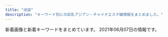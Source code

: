 ```yaml
---
title: "池袋"
description: "キーワード別にの巨乳アジアン・チャイナエステ嬢情報をまとめました。"
---
```


新着画像と新着キーワードをまとめています。
2021年06月07日の情報です。

<DmmAffiliateIns />
<KeywordTable
  shops={
    [
    {
        "name": "\u604b",
        "keywords": {
            "D": 18,
            "83": 18,
            "85": 6,
            "86": 6,
            "C": 12
        },
        "url": "http://koi.este.work/",
        "img_links": [
            "http://koi.este.work/tennai3.jpg",
            "http://koi.este.work/top.jpg",
            "http://koi.este.work/b_news.png",
            "http://koi.este.work/b_girl.png",
            "http://koi.este.work/tennai4.jpg",
            "http://koi.este.work/t1.jpg",
            "http://momipara.jp/img/link/momi88.jpg",
            "http://koi.este.work/tennai2.jpg",
            "http://koi.este.work/mens-esthe.png",
            "http://koi.este.work/up_5_3_0.jpg",
            "http://koi.este.work/2/uploadimg/1577672563.jpg",
            "http://koi.este.work/t3.jpg",
            "http://koi.este.work/2/uploadimg/1579481243.jpg",
            "http://koi.este.work/2/uploadimg/1565558725.jpg",
            "http://koi.este.work/2/uploadimg/1601879728.jpg",
            "http://koi.este.work/tennai.png"
        ],
        "station": "JR\u6c60\u888b\u99c5\u897f\u53e3"
    },
    {
        "name": "AromaAngels\uff5e\u6c60\u888b\u30a2\u30ed\u30de\u30a8\u30f3\u30b8\u30a7\u30eb\u30ba\uff5e",
        "keywords": {
            "E": 2,
            "88": 6,
            "85": 16,
            "89": 1,
            "86": 5,
            "D": 20,
            "C": 48,
            "83": 1,
            "87": 8
        },
        "img_links": [
            "http://www.aroma-angels.net/images/up_5_9_0.jpg",
            "https://www.aroma-angels.net/images/mt_10_1_105.jpg",
            "http://www.aroma-angels.net/images/up_5_26_0.jpg",
            "https://www.aroma-angels.net/images/mc_1_2_314.jpg",
            "http://www.aroma-angels.net/images/up_5_10_0.jpg",
            "https://www.aroma-angels.net/images/ml_11_1_144.jpg",
            "http://www.aroma-angels.net/images/link/link_31.jpg",
            "https://www.aroma-angels.net/images/up_5_27_0.jpg",
            "https://www.aroma-angels.net/asset/img/top2.jpg",
            "http://www.aroma-angels.net/asset/img/spacer300x450.png",
            "https://www.aroma-angels.net/images/link/link_27.jpg",
            "https://www.aroma-angels.net/images/mc_1_1_446.jpg",
            "https://www.aroma-angels.net/images/ml_11_1_960.jpg",
            "https://www.aroma-angels.net/images/up_5_25_0.jpg",
            "https://www.aroma-angels.net/asset/img/spacer_gallery.png",
            "https://www.aroma-angels.net/images/ml_11_1_505.jpg",
            "https://www.aroma-angels.net/images/ml_11_1_506.jpg",
            "https://www.aroma-angels.net/images/ml_11_1_1272.jpg",
            "https://www.aroma-angels.net/images/ml_11_1_268.jpg",
            "http://www.aroma-angels.net/images/mt_10_1_144.jpg",
            "http://www.aroma-angels.net/images/mt_10_1_105.jpg",
            "http://www.aroma-angels.net/images/mt_10_1_505.jpg",
            "https://www.aroma-angels.net/images/ml_11_1_1064.jpg",
            "https://www.aroma-angels.net/images/ml_11_1_1698.jpeg",
            "https://www.aroma-angels.net/asset/img/spacer300x450.png",
            "https://www.aroma-angels.net/images/mc_1_1_2202.jpg",
            "http://www.aroma-angels.net/images/up_5_25_0.jpg",
            "http://www.aroma-angels.net/asset/img/top2.jpg",
            "https://www.aroma-angels.net/images/ml_11_1_1092.jpg",
            "https://www.aroma-angels.net/images/mt_10_1_446.jpg",
            "https://www.aroma-angels.net/asset/img/top.jpg",
            "https://www.aroma-angels.net/images/mc_1_1_208.jpg",
            "https://www.aroma-angels.net/images/up_5_9_0.jpg",
            "https://www.aroma-angels.net/images/ml_11_1_239.jpg",
            "https://www.aroma-angels.net/images/link/link_15.jpg",
            "http://www.aroma-angels.net/images/up_5_17_0.jpg",
            "https://www.aroma-angels.net/images/mc_1_1_1064.jpg",
            "https://www.aroma-angels.net/images/ml_11_1_208.jpg",
            "https://www.aroma-angels.net/images/mc_1_1_240.jpg",
            "https://www.aroma-angels.net/images/ml_11_1_446.jpg",
            "https://www.aroma-angels.net/images/up_5_22_0.jpg",
            "https://www.aroma-angels.net/images/mc_1_2_1092.jpg",
            "https://www.aroma-angels.net/images/ml_11_1_1411.jpg",
            "https://www.aroma-angels.net/images/up_5_14_0.jpg",
            "https://www.aroma-angels.net/images/ml_11_1_882.jpg",
            "https://www.aroma-angels.net/images/up_5_23_0.jpg",
            "https://www.aroma-angels.net/images/up_5_10_0.jpg",
            "https://www.aroma-angels.net/images/ml_11_1_445.jpg",
            "https://www.aroma-angels.net/images/mc_1_2_144.jpg",
            "https://www.aroma-angels.net/images/mc_1_1_505.jpg",
            "https://www.aroma-angels.net/images/ml_11_1_105.jpg",
            "https://www.aroma-angels.net/images/up_5_15_0.jpg",
            "http://www.aroma-angels.net/asset/img/top.jpg",
            "https://www.aroma-angels.net/images/ml_11_1_1285.jpg",
            "http://www.aroma-angels.net/images/up_5_8_0.jpg",
            "https://www.aroma-angels.net/images/mc_1_2_105.jpg",
            "https://www.aroma-angels.net/images/mc_1_1_314.jpg",
            "https://www.aroma-angels.net/images/mc_1_1_882.jpg",
            "https://www.aroma-angels.net/images/ml_11_1_508.jpg",
            "https://www.aroma-angels.net/images/link/link_37.png",
            "https://www.aroma-angels.net/images/mc_1_1_508.jpg",
            "https://www.aroma-angels.net/images/ml_11_1_240.jpg",
            "http://www.aroma-angels.net/images/link/link_27.jpg",
            "https://www.aroma-angels.net/images/ml_11_1_241.jpg",
            "https://www.aroma-angels.net/images/mt_10_1_506.jpg",
            "https://www.aroma-angels.net/images/mc_1_1_144.jpg",
            "https://www.aroma-angels.net/images/up_5_18_0.jpg",
            "https://www.aroma-angels.net/images/mc_1_1_105.jpg",
            "https://www.aroma-angels.net/images/up_5_12_0.jpg",
            "http://www.aroma-angels.net/asset/img/spacer900x360.png",
            "https://www.aroma-angels.net/images/ml_11_1_314.jpg",
            "http://www.aroma-angels.net/images/link/link_15.jpg",
            "https://www.aroma-angels.net/images/mt_10_1_1092.jpg",
            "http://www.aroma-angels.net/images/up_5_22_0.jpg",
            "https://www.aroma-angels.net/images/up_5_8_0.jpg",
            "http://www.aroma-angels.net/images/link/link_34.jpg",
            "https://www.aroma-angels.net/images/ml_11_1_1338.jpg",
            "https://www.aroma-angels.net/images/mc_1_1_445.jpg",
            "http://www.aroma-angels.net/images/link/link_37.png",
            "http://www.aroma-angels.net/images/mt_10_1_508.jpg",
            "https://www.aroma-angels.net/images/mc_1_1_506.jpg",
            "https://www.aroma-angels.net/images/up_5_13_0.jpg",
            "https://www.aroma-angels.net/images/mc_1_1_960.jpg",
            "https://www.aroma-angels.net/images/link/link_19.jpg",
            "https://www.aroma-angels.net/images/mt_10_1_508.jpg",
            "https://www.aroma-angels.net/images/mt_10_1_505.jpg",
            "https://www.aroma-angels.net/images/up_5_17_0.jpg",
            "https://www.aroma-angels.net/images/up_5_7_0.jpg",
            "https://www.aroma-angels.net/images/up_5_6_0.jpg",
            "https://www.aroma-angels.net/images/up_5_5_0.jpg",
            "https://menlog.net/link/menlog20040.jpg",
            "https://estama.jp/assets_new/default/pc/img/page/link/estama_200_40.png",
            "https://www.aroma-angels.net/images/mc_1_2_960.jpg",
            "http://www.aroma-angels.net/images/up_5_5_0.jpg",
            "http://www.aroma-angels.net/images/up_5_7_0.jpg",
            "https://www.aroma-angels.net/images/up_5_19_0.jpg",
            "http://www.aroma-angels.net/images/mt_10_1_506.jpg",
            "https://www.aroma-angels.net/asset/img/spacer900x360.png",
            "https://www.aroma-angels.net/images/mt_10_1_144.jpg",
            "http://www.aroma-angels.net/images/up_5_23_0.jpg",
            "https://www.aroma-angels.net/images/ml_11_1_507.jpg",
            "https://www.aroma-angels.net/images/mc_1_2_445.jpg",
            "http://www.aroma-angels.net/images/up_5_27_0.jpg",
            "https://www.aroma-angels.net/images/link/link_34.jpg",
            "https://www.aroma-angels.net/images/mc_1_1_1092.jpg",
            "https://www.aroma-angels.net/images/ml_11_1_425.jpg",
            "https://www.aroma-angels.net/images/mc_1_1_507.jpg",
            "https://www.aroma-angels.net/images/mc_1_3_314.jpg",
            "https://www.aroma-angels.net/images/ml_11_1_2202.jpg",
            "http://www.aroma-angels.net/images/mt_10_1_446.jpg",
            "http://www.aroma-angels.net/images/mt_10_1_1092.jpg",
            "http://www.aroma-angels.net/images/up_5_6_0.jpg",
            "https://www.aroma-angels.net/images/link/link_31.jpg",
            "https://www.aroma-angels.net/images/up_5_11_0.jpeg",
            "https://www.aroma-angels.net/images/up_5_26_0.jpg"
        ],
        "station": "JR\u6c60\u888b\u99c5\u897f\u53e3",
        "url": "https://www.aroma-angels.net/"
    },
    {
        "img_links": [
            "http://foryou-est.tokyo/images/sp01.jpg",
            "http://foryou-est.tokyo/images/sp02.jpg",
            "http://foryou-est.tokyo/images/xin.jpg",
            "http://foryou-est.tokyo/images/sp03.jpg",
            "http://foryou-est.tokyo/images/down.png",
            "http://foryou-est.tokyo/images/emi.jpg",
            "http://foryou-est.tokyo/images/riri.jpg",
            "http://foryou-est.tokyo/images/up.png",
            "http://foryou-est.tokyo/images/kina.jpg",
            "http://foryou-est.tokyo/images/mobile.png",
            "http://foryou-est.tokyo/images/ai.jpg",
            "http://foryou-est.tokyo/images/flash1.jpg",
            "http://foryou-est.tokyo/images/yuri.jpg",
            "http://foryou-est.tokyo/images/zi_staff.png",
            "http://foryou-est.tokyo/images/yuki.jpg"
        ],
        "keywords": {},
        "name": "For You",
        "url": "http://foryou-est.tokyo/",
        "station": "JR\u6c60\u888b\u99c5\u897f\u53e3"
    },
    {
        "name": "\u82b1\u6c34\u6728",
        "keywords": {},
        "img_links": [
            "http://es-hana.work/img/miki1.jpg",
            "http://es-hana.work/images/8.jpg",
            "http://es-hana.work/img/haruka1.jpg",
            "http://es-hana.work/images/9.jpg",
            "http://es-hana.work/images/staff_t.jpg",
            "http://es-hana.work/images/line.jpg",
            "http://es-hana.work/images/sys2.jpg",
            "http://es-hana.work/images/5.jpg",
            "http://es-hana.work/images/tg.jpg",
            "http://es-hana.work/img/rina1.jpg",
            "http://es-hana.work/staff/aya.jpg",
            "http://es-hana.work/images/ac1.jpg",
            "http://es-hana.work/staff/miki.jpg",
            "http://es-hana.work/img/aya1.jpg",
            "http://es-hana.work/images/sys1.jpg",
            "http://es-hana.work/staff/ai.jpg",
            "http://es-hana.work/staff/nana.jpg",
            "http://es-hana.work/images/interior_t.jpg",
            "http://es-hana.work/images/news.jpg",
            "http://es-hana.work/img/nami1.jpg",
            "http://es-hana.work/images/head.jpg",
            "http://es-hana.work/images/6.jpg",
            "http://es-hana.work/images/ac2.jpg",
            "http://es-hana.work/images/2.jpg",
            "http://es-hana.work/images/int.jpg",
            "http://es-hana.work/img/ai1.jpg",
            "http://es-hana.work/images/7.jpg",
            "http://es-hana.work/staff/haruka.jpg",
            "http://es-hana.work/images/1.jpg",
            "http://es-hana.work/images/3.jpg",
            "http://es-hana.work/staff/rina.jpg",
            "http://es-hana.work/staff/nami.jpg",
            "http://es-hana.work/img/nana1.jpg",
            "http://es-hana.work/staff/yuna.jpg",
            "http://es-hana.work/staff/yui.jpg",
            "http://es-hana.work/img/yui1.jpg"
        ],
        "url": "http://es-hana.work/",
        "station": "JR\u6c60\u888b\u99c5\u897f\u53e3(\u5317)"
    },
    {
        "station": "JR\u6c60\u888b\u99c5\u897f\u53e3",
        "keywords": {
            "C": 23,
            "D": 1,
            "87": 3,
            "84": 3,
            "E": 2,
            "85": 2,
            "86": 1,
            "83": 4,
            "88": 2,
            "F": 1
        },
        "url": "http://awakoku.net/",
        "img_links": [
            "http://awakoku.net/girls/misaki1.jpg",
            "http://awakoku.net/girls/hana2.jpg",
            "http://awakoku.net/girls/nagisa1.jpg",
            "http://awakoku.net/girls/misaki2.jpg",
            "http://awakoku.net/girls/nagisa2.jpg",
            "http://awakoku.net/girls/nana11.jpg",
            "http://awakoku.net/girls/yuri2.jpg",
            "http://awakoku.net/girls/kana2.jpg",
            "http://awakoku.net/girls/ami1.jpg",
            "http://awakoku.net/topics/img/7-1.jpg",
            "http://awakoku.net/girls/aya1.jpg",
            "http://awakoku.net/girls/yuri1.jpg",
            "http://awakoku.net/girls/nana22.jpg",
            "http://awakoku.net/girls/miyuki1.jpg",
            "http://awakoku.net/girls/kana1.jpg",
            "http://awakoku.net/girls/mina2.jpg",
            "http://awakoku.net/girls/miyuki2.jpg",
            "http://manpuku-web2.sakura.ne.jp/awakoku/image/header.jpg",
            "http://awakoku.net/image/pickup.jpg",
            "http://awakoku.net/girls/saki1.jpg",
            "http://awakoku.net/girls/noimage.jpg",
            "http://awakoku.net/girls/hana1.jpg",
            "http://awakoku.net/girls/yumi.jpg",
            "http://awakoku.net/girls/sakura1.jpg",
            "http://awakoku.net/girls/mina1.jpg"
        ],
        "name": "\u30a2\u30ef\u56fd\u515a"
    },
    {
        "keywords": {
            "82": 2,
            "86": 3,
            "88": 1,
            "93": 2,
            "87": 1,
            "C": 21,
            "D": 4,
            "85": 10,
            "89": 3,
            "E": 2
        },
        "station": "JR\u6c60\u888b\u99c5\u897f\u53e3(\u5317)",
        "name": "\u30b7\u30e3\u30fc\u30ed\u30c3\u30c8\u59eb",
        "url": "http://www.i-rlx.info/",
        "img_links": [
            "http://www.i-rlx.info/images/index_33.jpg",
            "http://www.i-rlx.info/images/upload/22c78aefa047b678.jpg",
            "http://www.i-rlx.info/images/index_15.jpg",
            "http://www.i-rlx.info/images/index_35_01.jpg",
            "http://www.i-rlx.info/images/index_01.jpg",
            "http://www.i-rlx.info/images/index_31.jpg",
            "http://www.i-rlx.info/images/index_27.jpg",
            "http://www.i-rlx.info/i/girl/01.jpg",
            "http://www.i-rlx.info/images/index_34.jpg",
            "http://www.i-rlx.info/images/upload/c9993cc2167b7dc9.jpg",
            "http://www.i-rlx.info/images/index_28.jpg",
            "http://www.i-rlx.info/girl/04.jpg",
            "http://www.i-rlx.info/images/index_08.jpg",
            "http://www.i-rlx.info/images/upload/19b76df66faf0b12.jpg",
            "http://www.i-rlx.info/i/girl/02.jpg",
            "http://www.i-rlx.info/images/upload/549fe7e03db1e8fc.jpg",
            "http://www.i-rlx.info/images/upload/thumb/c3c01fea3cdcaa08.jpg",
            "http://www.i-rlx.info/images/index_10.jpg",
            "http://www.i-rlx.info/images/upload/thumb/bc0752fe4e53b8c6.jpg",
            "http://www.i-rlx.info/images/index_14.jpg",
            "http://www.i-rlx.info/images/upload/bb2bfea87a6127cc.jpg",
            "http://www.i-rlx.info/images/index_30.jpg",
            "http://www.i-rlx.info/images/index_12.jpg",
            "http://www.i-rlx.info/images/upload/ac8e7ec3ac179feb.jpg",
            "http://www.i-rlx.info/girl/06.jpg",
            "http://www.i-rlx.info/images/sub_21.jpg",
            "http://www.i-rlx.info/images/upload/dc8f1b616e622b2a.jpg",
            "http://www.i-rlx.info/images/upload/thumb/19b76df66faf0b12.jpg",
            "http://www.i-rlx.info/images/upload/4d0e657eefdddf42.jpg",
            "http://www.i-rlx.info/images/rec.jpg",
            "http://www.i-rlx.info/i/room/r01.jpg",
            "http://www.i-rlx.info/images/upload/thumb/f63122b7652c8d07.jpg",
            "http://www.i-rlx.info/images/upload/9e42414005a99f48.jpg",
            "http://www.i-rlx.info/images/upload/thumb/b0bbe23232bed8aa.jpg",
            "http://www.i-rlx.info/images/index_20.jpg",
            "http://www.i-rlx.info/images/upload/thumb/ac8e7ec3ac179feb.jpg",
            "http://www.i-rlx.info/images/index_23.jpg",
            "http://www.i-rlx.info/images/index_24.jpg",
            "http://www.i-rlx.info/girl/02.jpg",
            "http://www.i-rlx.info/images/index_36.jpg",
            "http://www.i-rlx.info/images/upload/thumb/d9467bde93e01a59.jpg",
            "http://www.i-rlx.info/images/index_29.jpg",
            "http://www.i-rlx.info/images/index_09.jpg",
            "http://www.i-rlx.info/images/upload/thumb/5f15caf7f272770f.jpg",
            "http://www.i-rlx.info/images/upload/thumb/7d800b2f3fde617b.jpg",
            "http://www.i-rlx.info/images/upload/thumb/95e8548329763630.jpg",
            "http://www.i-rlx.info/i/girl/03.jpg",
            "http://www.i-rlx.info/images/index_26.jpg",
            "http://www.i-rlx.info/i/room/r03.jpg",
            "http://www.i-rlx.info/images/upload/bb8a47bc98c64e87.jpg",
            "http://www.i-rlx.info/images/upload/thumb/bb2bfea87a6127cc.jpg",
            "http://www.i-rlx.info/images/upload/thumb/549fe7e03db1e8fc.jpg",
            "http://www.i-rlx.info/images/index_07.jpg",
            "http://www.i-rlx.info/images/upload/thumb/c9993cc2167b7dc9.jpg",
            "http://www.i-rlx.info/girl/018.jpg",
            "http://www.i-rlx.info/images/index_02.jpg",
            "http://www.i-rlx.info/images/03.jpg",
            "http://www.i-rlx.info/girl/017.jpg",
            "http://www.i-rlx.info/images/index_04.jpg",
            "http://www.i-rlx.info/images/upload/95e8548329763630.jpg",
            "http://www.i-rlx.info/images/index_13.jpg",
            "http://www.i-rlx.info/girl/05.jpg",
            "http://www.i-rlx.info/images/index_39.jpg",
            "http://www.i-rlx.info/images/index_21.jpg",
            "http://www.i-rlx.info/images/upload/thumb/4d0e657eefdddf42.jpg",
            "http://www.i-rlx.info/images/sub_18.jpg",
            "http://www.i-rlx.info/images/upload/thumb/9e42414005a99f48.jpg",
            "http://www.i-rlx.info/images/index_17.jpg",
            "http://www.i-rlx.info/images/upload/thumb/22c78aefa047b678.jpg",
            "http://www.i-rlx.info/images/upload/de66c0c17276977c.jpg",
            "http://www.i-rlx.info/images/upload/thumb/bb8a47bc98c64e87.jpg",
            "http://www.i-rlx.info/images/index_18.jpg",
            "http://www.i-rlx.info/images/upload/3a57edcf235cfd8e.jpg",
            "http://www.i-rlx.info/images/index_11.jpg",
            "http://www.i-rlx.info/images/index_06.jpg",
            "http://www.i-rlx.info/images/index_19.jpg",
            "http://www.i-rlx.info/images/upload/thumb/888936484d714117.jpg",
            "http://www.i-rlx.info/images/upload/thumb/eeb5d9caa554018e.jpg",
            "http://www.i-rlx.info/images/upload/thumb/de66c0c17276977c.jpg",
            "http://www.i-rlx.info/images/rec_16.jpg",
            "http://www.i-rlx.info/i/room/r02.jpg",
            "http://www.i-rlx.info/images/upload/bc0752fe4e53b8c6.jpg",
            "http://www.i-rlx.info/images/upload/c3c01fea3cdcaa08.jpg",
            "http://www.i-rlx.info/images/upload/thumb/dc8f1b616e622b2a.jpg",
            "http://www.i-rlx.info/images/index_03.jpg",
            "http://www.i-rlx.info/i/room/r04.jpg",
            "http://www.i-rlx.info/girl/08.jpg",
            "http://www.i-rlx.info/images/upload/f63122b7652c8d07.jpg",
            "http://www.i-rlx.info/images/info.jpg",
            "http://www.i-rlx.info/images/index_22.jpg",
            "http://www.i-rlx.info/images/upload/eeb5d9caa554018e.jpg",
            "http://www.i-rlx.info/images/upload/thumb/3a57edcf235cfd8e.jpg",
            "http://www.i-rlx.info/images/upload/5f15caf7f272770f.jpg",
            "http://www.i-rlx.info/girl/07.jpg",
            "http://www.i-rlx.info/images/index_37.jpg",
            "http://www.i-rlx.info/i/girl/05.jpg",
            "http://www.i-rlx.info/i/girl/04.jpg",
            "http://www.i-rlx.info/images/upload/d9467bde93e01a59.jpg",
            "http://www.i-rlx.info/images/upload/7d800b2f3fde617b.jpg",
            "http://www.i-rlx.info/images/upload/888936484d714117.jpg",
            "http://www.i-rlx.info/images/info_16.jpg",
            "http://www.i-rlx.info/girl/01.jpg",
            "http://www.i-rlx.info/images/upload/b0bbe23232bed8aa.jpg",
            "http://www.i-rlx.info/images/staff_16.jpg"
        ]
    },
    {
        "keywords": {
            "C": 8
        },
        "img_links": [
            "http://monaliza.xyz/images/r02.jpg",
            "http://monaliza.xyz/images/yuki.jpg",
            "http://monaliza.xyz/images/index_c2.jpg",
            "http://monaliza.xyz/images/index_c1.jpg",
            "http://monaliza.xyz/images/top.jpg",
            "http://monaliza.xyz/images/gallery_image01b.jpg",
            "http://monaliza.xyz/images/r04.jpg",
            "http://monaliza.xyz/images/g6.jpg",
            "http://monaliza.xyz/images/r03.jpg",
            "http://monaliza.xyz/images/g7.jpg",
            "http://monaliza.xyz/images/mobile.jpg",
            "http://monaliza.xyz/images/r01.jpg",
            "http://monaliza.xyz/images/index_c3.jpg",
            "http://monaliza.xyz/images/aoyi.jpg",
            "http://monaliza.xyz/images/g4.jpg"
        ],
        "url": "http://monaliza.xyz/",
        "name": "MONA\u30fbLIZA \u30e2\u30ca\u30fb\u30ea\u30b6",
        "station": "JR\u6c60\u888b\u99c5\u897f\u53e3"
    },
    {
        "img_links": [
            "http://ccgirl.work/staff/riri1.jpg",
            "http://ccgirl.work/staff/aya2.jpg",
            "http://ccgirl.work/staff/koko2.jpg",
            "http://ccgirl.work/staff/aya1.jpg",
            "http://www.ccgirl.work/staff/riri1.jpg",
            "http://www.ccgirl.work/staff/aya2.jpg",
            "http://ccgirl.work/img/contentsbottom.png",
            "http://www.ccgirl.work/staff/ai1.jpg",
            "http://www.ccgirl.work/staff/aya1.jpg",
            "http://www.ccgirl.work/img/bana03.jpg",
            "http://www.ccgirl.work/img/icon/new.jpg",
            "http://ccgirl.work/img/s/s_qa.png",
            "http://ccgirl.work/staff/ai3.jpg",
            "http://ccgirl.work/img/icon/new.jpg",
            "http://ccgirl.work/img/interior.jpg",
            "http://ccgirl.work/staff/kayuri1.jpg",
            "http://ccgirl.work/staff/ai1.jpg",
            "http://ccgirl.work/img/bana03.jpg",
            "http://ccgirl.work/img/bana02.jpg",
            "http://ccgirl.work/staff/riri2.jpg",
            "http://www.ccgirl.work/staff/koko2.jpg",
            "http://www.ccgirl.work/img/s/s_qa.png",
            "http://www.ccgirl.work/staff/hana1.jpg",
            "http://ccgirl.work/staff/ai2.jpg",
            "http://www.ccgirl.work/staff/kayuri1.jpg",
            "http://ccgirl.work/staff/kayuri3.jpg",
            "http://www.ccgirl.work/img/bana02.jpg",
            "http://www.ccgirl.work/img/contentsbottom.png",
            "http://www.ccgirl.work/staff/riri2.jpg",
            "http://www.ccgirl.work/staff/koko1.jpg",
            "http://www.ccgirl.work/img/interior.jpg",
            "http://ccgirl.work/staff/kayuri2.jpg",
            "http://www.ccgirl.work/staff/aya3.jpg",
            "http://ccgirl.work/staff/koko1.jpg",
            "http://ccgirl.work/staff/aya3.jpg",
            "http://ccgirl.work/staff/hana1.jpg"
        ],
        "keywords": {
            "D": 26,
            "84": 47,
            "C": 63,
            "86": 31,
            "85": 14
        },
        "station": "JR\u6c60\u888b\u99c5\u6771\u53e3",
        "url": "http://ccgirl.work/",
        "name": "\u73ca\u745a\u6d77\u5cb8"
    },
    {
        "station": "JR\u6c60\u888b\u99c5\u897f\u53e3(\u5317)",
        "name": "\u3086\u3089\u308a",
        "keywords": {
            "D": 12,
            "86": 22,
            "88": 3,
            "C": 20,
            "87": 6,
            "E": 6
        },
        "url": "http://www.yurari-massage.work/",
        "img_links": [
            "http://www.yurari-massage.work/img/sta30.jpg",
            "http://www.yurari-massage.work/img/st22.jpg",
            "http://www.yurari-massage.work/img/sta25.jpg",
            "http://www.yurari-massage.work/img/st027.jpg",
            "http://www.yurari-massage.work/img/st022.jpg",
            "http://www.yurari-massage.work/img/st032.jpg",
            "http://www.yurari-massage.work/img/m1.jpg",
            "http://www.yurari-massage.work/img/st07.jpg",
            "http://www.yurari-massage.work/img/st021.jpg",
            "http://www.yurari-massage.work/img/st29.jpg",
            "http://www.yurari-massage.work/img/m50.jpg",
            "http://www.yurari-massage.work/img/m60.jpg",
            "http://www.yurari-massage.work/img/sta27.jpg",
            "http://www.yurari-massage.work/img/m2.jpg",
            "http://www.yurari-massage.work/img/m40.jpg",
            "http://www.yurari-massage.work/img/st32.jpg",
            "http://www.yurari-massage.work/img/m3.jpg",
            "http://www.yurari-massage.work/img/st26.jpg",
            "http://www.yurari-massage.work/img/m4.jpg",
            "http://www.yurari-massage.work/img/sta21.jpg",
            "http://www.yurari-massage.work/img/st7.jpg",
            "http://www.yurari-massage.work/img/m5.jpg",
            "http://www.yurari-massage.work/img/sta7.jpg",
            "http://www.yurari-massage.work/img/sta29.jpg",
            "http://www.yurari-massage.work/img/st031.jpg",
            "http://www.yurari-massage.work/img/st030.jpg",
            "http://www.yurari-massage.work/img/mobile.png",
            "http://www.yurari-massage.work/img/sta22.jpg",
            "http://www.yurari-massage.work/img/botton3.jpg",
            "http://www.yurari-massage.work/img/st27.jpg",
            "http://www.yurari-massage.work/img/st026.jpg",
            "http://www.yurari-massage.work/img/st31.jpg",
            "http://www.yurari-massage.work/img/st4.jpg",
            "http://www.yurari-massage.work/img/m10.jpg",
            "http://www.yurari-massage.work/img/sta26.jpg",
            "http://www.yurari-massage.work/img/m6.jpg",
            "http://www.yurari-massage.work/img/st30.jpg",
            "http://www.yurari-massage.work/img/st21.jpg",
            "http://www.yurari-massage.work/img/m30.jpg",
            "http://www.yurari-massage.work/img/m20.jpg",
            "http://www.yurari-massage.work/img/credit.jpg",
            "http://www.yurari-massage.work/img/head.jpg",
            "http://www.yurari-massage.work/img/sta32.jpg",
            "http://www.yurari-massage.work/img/sta31.jpg",
            "http://www.yurari-massage.work/img/campian.jpg",
            "http://www.yurari-massage.work/img/st25.jpg"
        ]
    },
    {
        "url": "http://salon-arm.com/",
        "keywords": {
            "C": 21
        },
        "name": "\u30a2\u30ed\u30de\u30ed\u30de\u30f3\u30b9",
        "station": "JR\u6c60\u888b\u99c5\u897f\u53e3",
        "img_links": [
            "http://salon-arm.com/img/att.jpg",
            "http://salon-arm.com/staff/nana/01.jpg",
            "http://salon-arm.com/staff/kaori/01mb.jpg",
            "http://salon-arm.com/staff/emi/01mb.jpg",
            "http://salon-arm.com/staff/kaori/01.jpg",
            "http://salon-arm.com/img/ttl_staff.png",
            "http://salon-arm.com/staff/rika/01.jpg",
            "http://salon-arm.com/staff/midori/01mb.jpg",
            "http://salon-arm.com/staff/nana/01mb.jpg",
            "http://salon-arm.com/staff/saya/01.jpg",
            "http://salon-arm.com/staff/saya/01mb.jpg",
            "http://salon-arm.com/staff/ringo/01mb.jpg",
            "http://salon-arm.com/staff/reina/01mb.jpg",
            "http://salon-arm.com/img/ttl_mobile.png",
            "http://salon-arm.com/staff/ai/01mb.jpg",
            "http://salon-arm.com/img/ttl_tnew.png",
            "http://salon-arm.com/pic/head.png",
            "http://salon-arm.com/staff/mai/01.jpg",
            "http://salon-arm.com/staff/emi/01.jpg",
            "http://salon-arm.com/staff/reina/01.jpg",
            "http://salon-arm.com/img/ttl_line.png",
            "http://salon-arm.com/i/files/homeimg.jpg",
            "http://salon-arm.com/staff/yuuka/01.jpg",
            "http://salon-arm.com/staff/yuuka/01mb.jpg",
            "http://salon-arm.com/staff/ai/01.jpg",
            "http://salon-arm.com/staff/ringo/01.jpg",
            "http://salon-arm.com/staff/rika/01mb.jpg",
            "http://salon-arm.com/staff/ichigo/01mb.jpg",
            "http://salon-arm.com/staff/mai/01mb.jpg",
            "http://salon-arm.com/staff/midori/01.jpg",
            "http://salon-arm.com/img/ttl_concept.png",
            "http://salon-arm.com/pic/top.png",
            "http://salon-arm.com/staff/ichigo/01.jpg"
        ]
    },
    {
        "url": "http://mangetsudou.tyo.cm/",
        "name": "\u6e80\u6708\u5802",
        "station": "JR\u6c60\u888b\u99c5\u897f\u53e3",
        "img_links": [],
        "keywords": {}
    },
    {
        "url": "http://primore.jpest.net/",
        "keywords": {},
        "img_links": [
            "http://primore.jpest.net/uploads//sites/9/2020/06/s1.jpg",
            "http://primore.jpest.net/uploads//sites/9/2020/06/r2.jpg",
            "http://primore.jpest.net/uploads//sites/9/2020/06/r3.jpg",
            "http://primore.jpest.net/uploads//sites/9/2020/06/4.jpg",
            "http://primore.jpest.net/uploads//sites/9/2020/06/s2.jpg",
            "http://primore.jpest.net/uploads//sites/9/2020/06/top-2.png",
            "http://primore.jpest.net/uploads//sites/9/2021/04/1.jpg",
            "http://primore.jpest.net/uploads//sites/9/2020/06/top1-3.png",
            "http://primore.jpest.net/uploads//sites/9/2020/06/r1.jpg",
            "http://primore.jpest.net/uploads//sites/9/2020/06/02.jpg",
            "http://primore.jpest.net/uploads//sites/9/2021/04/3.jpg",
            "http://primore.jpest.net/uploads//sites/9/2020/06/01.jpg",
            "http://primore.jpest.net/uploads//sites/9/2020/06/r4.jpg",
            "http://primore.jpest.net/uploads//sites/9/2020/06/aroma1.jpg",
            "http://primore.jpest.net/uploads//sites/9/2020/06/aroma2.jpg",
            "http://primore.jpest.net/uploads//sites/9/2021/04/2.jpg",
            "http://primore.jpest.net/uploads//sites/9/2020/06/s4.jpg",
            "http://primore.jpest.net/uploads//sites/9/2020/06/s3.jpg",
            "http://primore.jpest.net/uploads//sites/9/2020/06/r5.jpg"
        ],
        "name": "Primore \uff5e\u30d7\u30ea\u30e2\u30a2\uff5e",
        "station": "JR\u6c60\u888b\u99c5\u6771\u53e3"
    },
    {
        "img_links": [
            "https://honeybee2.com/images_staff/150/050113284720.jpg",
            "https://honeybee2.com/images/img_info.png",
            "https://honeybee2.com/images/pagetop_off.png",
            "https://honeybee2.com/images/bnr_side_concept.png",
            "https://honeybee2.com/images/img_info_02.png",
            "https://honeybee2.com/images_staff/136/041523165620.jpg",
            "https://honeybee2.com/images/vis_profileframe.png",
            "https://honeybee2.com/images/bnr_side_card.png",
            "https://honeybee2.com/images/img_info_01.png",
            "https://honeybee2.com/images_staff/111/050114432551.jpg",
            "https://honeybee2.com/images_staff/175/050113092189.jpg",
            "https://honeybee2.com/images_staff/134/041314164177.jpg",
            "https://honeybee2.com/images_staff/111/070714141435.jpg",
            "https://honeybee2.com/images/img_gallery_02.png",
            "https://honeybee2.com/images/bnr_88_31.jpg",
            "https://honeybee2.com/images_staff/117/050114225897.jpg",
            "https://honeybee2.com/images/btn_back.png",
            "https://honeybee2.com/images/img_gallery_04.png",
            "https://honeybee2.com/images_staff/168/050113400416.jpg",
            "https://honeybee2.com/images/bnr_468_60.jpg",
            "https://honeybee2.com/images_staff/176/050115410027.jpg",
            "https://honeybee2.com/images/img_gallery_06.png",
            "https://honeybee2.com/images/btn_next.png",
            "https://honeybee2.com/images_staff/136/050114025434.jpg",
            "https://honeybee2.com/images/icon_new.png",
            "https://honeybee2.com/images_staff/142/050113450875.jpg",
            "https://honeybee2.com/images_staff/150/091116274617.jpg",
            "https://honeybee2.com/images/icon_ranking_01.png",
            "https://honeybee2.com/images_staff/142/060611265633.jpg",
            "https://honeybee2.com/images/img_info_03.png",
            "https://honeybee2.com/images/bnr_160_45.jpg",
            "https://honeybee2.com/images_staff/117/082321050834.jpg",
            "https://honeybee2.com/images_staff/99/110211050217.jpg",
            "https://honeybee2.com/images_staff/60/032207120681.jpg",
            "https://honeybee2.com/images_staff/60/050115251333.jpg",
            "https://honeybee2.com/images_staff/99/050115040623.jpg",
            "https://honeybee2.com/images/bnr_200_40.jpg",
            "https://honeybee2.com/images/img_gallery_03.png",
            "https://honeybee2.com/images/vis_castframe_01.png",
            "https://honeybee2.com/images/icon_ranking_03.png",
            "https://honeybee2.com/images_staff/168/111319171076.jpg",
            "https://honeybee2.com/images/icon_ranking_04.png",
            "https://honeybee2.com/images/no_image.jpg",
            "https://honeybee2.com/images/icon_ranking_05.png",
            "https://honeybee2.com/images_staff/108/050115134296.jpg",
            "https://honeybee2.com/images/img_gallery_05.png",
            "https://honeybee2.com/images/img_gallery_01.png"
        ],
        "name": "\u30cf\u30cb\u30fc\u30d3\u30fc",
        "station": "JR\u6c60\u888b\u99c5\u897f\u53e3(\u5317)",
        "url": "https://honeybee2.com/",
        "keywords": {
            "82": 60,
            "C": 251,
            "83": 147,
            "85": 90,
            "84": 236,
            "F": 45,
            "D": 147
        }
    },
    {
        "station": "JR\u6c60\u888b\u99c5\u6771\u53e3",
        "name": "\u6d17\u4f53\u30de\u30cb\u30a2",
        "keywords": {},
        "url": "http://manian-ikebukuro.com/",
        "img_links": [
            "http://manian-ikebukuro.com/image/cast/cast_74_1_s.jpg",
            "http://manian-ikebukuro.com/img/tel.png",
            "http://manian-ikebukuro.com/image/cast/cast_64_2_l.jpg",
            "http://manian-ikebukuro.com/image/cast/cast_47_1_s.jpg",
            "http://manian-ikebukuro.com/image/cast/cast_80_2_l.jpg",
            "http://manian-ikebukuro.com/img/header0.jpg",
            "http://manian-ikebukuro.com/img/bar_staff.png",
            "http://manian-ikebukuro.com/image/cast/cast_2_1_s.jpg",
            "http://manian-ikebukuro.com/image/cast/cast_67_1_s.jpg",
            "http://manian-ikebukuro.com/image/cast/cast_63_1_s.jpg",
            "http://manian-ikebukuro.com/img/spSite.jpg",
            "http://manian-ikebukuro.com/image/cast/10x10.jpg",
            "http://manian-ikebukuro.com/image/cast/cast_67_2_l.jpg",
            "http://manian-ikebukuro.com/img/news1.png",
            "http://manian-ikebukuro.com/image/cast/cast_69_2_l.jpg",
            "http://manian-ikebukuro.com/image/cast/cast_68_1_s.jpg",
            "http://manian-ikebukuro.com/image/cast/cast_69_1_s.jpg",
            "http://manian-ikebukuro.com/image/cast/cast_73_2_l.jpg",
            "http://manian-ikebukuro.com/image/cast/cast_70_1_s.jpg",
            "http://manian-ikebukuro.com/sp/img/tel.png",
            "http://manian-ikebukuro.com/image/cast/cast_77_2_l.jpg",
            "http://manian-ikebukuro.com/image/cast/cast_75_1_s.jpg",
            "http://manian-ikebukuro.com/image/cast/cast_47_1_l.jpg",
            "http://manian-ikebukuro.com/image/cast/cast_77_1_l.jpg",
            "http://manian-ikebukuro.com/image/cast/cast_80_1_s.jpg",
            "http://manian-ikebukuro.com/image/cast/cast_71_1_l.jpg",
            "http://manian-ikebukuro.com/image/cast/cast_74_2_l.jpg",
            "http://manian-ikebukuro.com/image/cast/cast_64_1_l.jpg",
            "http://manian-ikebukuro.com/image/cast/cast_67_1_l.jpg",
            "http://manian-ikebukuro.com/img/pickupGirl.png",
            "http://manian-ikebukuro.com/image/cast/cast_71_1_s.jpg",
            "http://manian-ikebukuro.com/img/news3.png",
            "http://manian-ikebukuro.com/image/cast/cast_80_1_l.jpg",
            "http://manian-ikebukuro.com/image/cast/cast_64_1_s.jpg",
            "http://manian-ikebukuro.com/image/cast/cast_75_1_l.jpg",
            "http://manian-ikebukuro.com/image/cast/cast_71_2_l.jpg",
            "http://manian-ikebukuro.com/image/cast/cast_47_2_l.jpg",
            "http://manian-ikebukuro.com/img/bar_profile.png",
            "http://manian-ikebukuro.com/image/cast/cast_68_2_l.jpg",
            "http://manian-ikebukuro.com/image/cast/cast_2_2_l.jpg",
            "http://manian-ikebukuro.com/image/cast/cast_75_2_l.jpg",
            "http://manian-ikebukuro.com/img/line1.jpg",
            "http://manian-ikebukuro.com/image/cast/cast_2_1_l.jpg",
            "http://manian-ikebukuro.com/img/QRcode.png",
            "http://manian-ikebukuro.com/image/cast/cast_69_1_l.jpg",
            "http://manian-ikebukuro.com/image/cast/cast_6_1_s.jpg",
            "http://manian-ikebukuro.com/image/cast/cast_74_1_l.jpg",
            "http://manian-ikebukuro.com/image/cast/cast_63_1_l.jpg",
            "http://manian-ikebukuro.com/image/cast/cast_68_1_l.jpg",
            "http://manian-ikebukuro.com/image/cast/cast_73_1_l.jpg",
            "http://manian-ikebukuro.com/image/cast/cast_73_1_s.jpg",
            "http://manian-ikebukuro.com/image/cast/cast_77_1_s.jpg"
        ]
    },
    {
        "img_links": [
            "http://esthe-treat.com/img/tit.jpg",
            "http://esthe-treat.com/img/t-t.jpg",
            "http://esthe-treat.com/staff/yuyu/01.jpg",
            "http://esthe-treat.com/img/tel.jpg",
            "http://esthe-treat.com/img/cam.jpg",
            "http://esthe-treat.com/staff/natumi/01.jpg",
            "http://esthe-treat.com/img/t-a.jpg",
            "http://esthe-treat.com/img/sys1.png",
            "http://esthe-treat.com/img/adrs.jpg",
            "http://esthe-treat.com/img/pc.jpg",
            "http://esthe-treat.com/img/t-s.jpg",
            "http://esthe-treat.com/img/info.jpg",
            "http://esthe-treat.com/staff/ami/01.jpg",
            "http://esthe-treat.com/img/add.jpg",
            "http://esthe-treat.com/staff/rena/01.jpg",
            "http://esthe-treat.com/img/sysetc.png",
            "http://esthe-treat.com/img/botton.jpg",
            "http://esthe-treat.com/img/t-r.jpg",
            "http://esthe-treat.com/img/pic.jpg",
            "http://esthe-treat.com/img/sys2.png",
            "http://esthe-treat.com/img/t-o.jpg",
            "http://esthe-treat.com/staff/miki/01.jpg"
        ],
        "keywords": {},
        "station": "JR\u6c60\u888b\u99c5\u897f\u53e3",
        "name": "\u53f0\u6e7e\u5e78\u904b\u30ea\u30e9\u30af\u30bc\u30fc\u30b7\u30e7\u30f3",
        "url": "http://esthe-treat.com/"
    },
    {
        "name": "New RELAX TIME",
        "img_links": [
            "https://www.relax-es.net/w230-p230/img/uploadfile/img_1601600792.jpg",
            "https://www.relax-es.net/img/num1.png",
            "https://www.relax-es.net/img/area.jpg",
            "https://www.relax-es.net/w90-p90/img/uploadfile/imgpc01601602269.jpg",
            "https://www.relax-es.net/img/uploadfile/1601603998.png",
            "https://www.relax-es.net/img/uploadfile/imgpc01601602326.jpg",
            "https://www.relax-es.net/img/uploadfile/imgpc01601602890.jpg",
            "https://www.relax-es.net/w160-p400/img/uploadfile/imgpc01608535783.jpg",
            "https://www.relax-es.net/img/kantan.jpg",
            "https://www.relax-es.net/img/uploadfile/imgpc01601601975.jpg",
            "https://www.relax-es.net/w200-p300/img/uploadfile/imgpc01601942165.jpg",
            "https://www.relax-es.net/img/bana10.jpg",
            "https://www.relax-es.net/w160-p400/img/uploadfile/imgpc01601602326.jpg",
            "https://www.relax-es.net/w160-p400/img/uploadfile/imgpc01601602443.jpg",
            "https://www.relax-es.net/img/s/area02.png",
            "https://www.relax-es.net/w160-p400/img/uploadfile/imgpc01601942123.jpg",
            "https://www.relax-es.net/w300-p200/img/uploadfile/imgpc01601942105.jpg",
            "https://www.relax-es.net/img/bana07.jpg",
            "https://www.relax-es.net/img/uploadfile/imgpc01601603008.jpg",
            "https://www.relax-es.net/img/uploadfile/imgpc01601602269.jpg",
            "https://www.relax-es.net/img/uploadfile/img_1601600792.jpg",
            "https://www.relax-es.net/w160-p400/img/uploadfile/imgpc01601942165.jpg",
            "https://www.relax-es.net/w90-p90/img/uploadfile/imgpc01608535826.jpg",
            "https://www.relax-es.net/img/bana03.jpg",
            "https://www.relax-es.net/img/s/area01.png",
            "https://www.relax-es.net/img/bana04.jpg",
            "https://www.relax-es.net/img/uploadfile/imgpc01601602443.jpg",
            "https://www.relax-es.net/img/num5.png",
            "https://www.relax-es.net/w90-p90/img/uploadfile/imgpc01601602970.jpg",
            "https://www.relax-es.net/img/uploadfile/imgpc01601942092.jpg",
            "https://www.relax-es.net/w160-p400/img/uploadfile/imgpc01608535826.jpg",
            "https://www.relax-es.net/w160-p400/img/uploadfile/imgpc01601602970.jpg",
            "https://www.relax-es.net/w160-p400/img/uploadfile/imgpc01601602269.jpg",
            "https://www.relax-es.net/w160-p400/img/uploadfile/imgpc01601603008.jpg",
            "https://www.relax-es.net/w200-p300/img/uploadfile/imgpc01601602326.jpg",
            "https://www.relax-es.net/w200-p300/img/uploadfile/imgpc01601602970.jpg",
            "https://www.relax-es.net/w200-p300/img/uploadfile/imgpc01608535716.jpg",
            "https://www.relax-es.net/w160-p400/img/uploadfile/imgpc01601602403.jpg",
            "https://www.relax-es.net/img/s/area03.png",
            "https://www.relax-es.net/w160-p400/img/uploadfile/imgpc01601602188.jpg",
            "https://www.relax-es.net/img/uploadfile/imgpc01601602403.jpg",
            "https://www.relax-es.net/w160-p400/img/uploadfile/imgpc01601601975.jpg",
            "https://www.relax-es.net/w200-p300/img/uploadfile/imgpc01601602403.jpg",
            "https://www.relax-es.net/img/bana01.jpg",
            "https://www.relax-es.net/img/s/area06.png",
            "https://www.relax-es.net/w160-p400/img/uploadfile/imgpc01601602890.jpg",
            "https://www.relax-es.net/img/syscard.png",
            "https://www.relax-es.net/img/num4.png",
            "https://www.relax-es.net/img/uploadfile/imgpc01601602676.jpg",
            "https://www.relax-es.net/img/companioncoment.png",
            "https://www.relax-es.net/w160-p400/img/uploadfile/imgpc01601601781.jpg",
            "https://www.relax-es.net/w160-p400/img/uploadfile/imgpc01601602016.jpg",
            "https://www.relax-es.net/img/num2.png",
            "https://www.relax-es.net/img/uploadfile/imgpc01608535716.jpg",
            "https://www.relax-es.net/w90-p90/img/uploadfile/imgpc01601942092.jpg",
            "https://www.relax-es.net/img/s/area04.png",
            "https://www.relax-es.net/img/bana05.jpg",
            "https://www.relax-es.net/img/uploadfile/imgpc01601601781.jpg",
            "https://www.relax-es.net/w90-p90/img/uploadfile/imgpc01608535783.jpg",
            "https://www.relax-es.net/w160-p400/img/uploadfile/imgpc01608535915.jpg",
            "https://www.relax-es.net/img/bana02.jpg",
            "https://www.relax-es.net/w200-p300/img/uploadfile/imgpc01601602676.jpg",
            "https://www.relax-es.net/w160-p400/img/uploadfile/imgpc01601942105.jpg",
            "https://www.relax-es.net/w90-p90/img/uploadfile/imgpc01601942165.jpg",
            "https://www.relax-es.net/w160-p400/img/uploadfile/imgpc01608535716.jpg",
            "https://www.relax-es.net/w90-p90/img/uploadfile/imgpc01601602890.jpg",
            "https://www.relax-es.net/w90-p90/img/uploadfile/imgpc01601603008.jpg",
            "https://www.relax-es.net/img/icon/new.png",
            "https://www.relax-es.net/img/uploadfile/imgpc01601942123.jpg",
            "https://www.relax-es.net/img/uploadfile/imgpc01601942165.jpg",
            "https://www.relax-es.net/img/uploadfile/imgpc01608535783.jpg",
            "https://www.relax-es.net/w160-p400/img/uploadfile/imgpc01601942092.jpg",
            "https://www.relax-es.net/w90-p90/img/uploadfile/imgpc01601602403.jpg",
            "https://www.relax-es.net/img/s/area05.png",
            "https://www.relax-es.net/img/num3.png",
            "https://www.relax-es.net/w200-p80/img/uploadfile/imgpc01601942105.jpg",
            "https://www.relax-es.net/img/uploadfile/imgpc01601942105.jpg",
            "https://www.relax-es.net/img/uploadfile/imgpc01601602761.jpg",
            "https://www.relax-es.net/w200-p300/img/uploadfile/imgpc01601942123.jpg",
            "https://www.relax-es.net/w90-p90/img/uploadfile/imgpc01608535716.jpg",
            "https://www.relax-es.net/w160-p400/img/uploadfile/imgpc01601602676.jpg",
            "https://www.relax-es.net/img/uploadfile/imgpc01601602188.jpg",
            "https://www.relax-es.net/w200-p300/img/uploadfile/imgpc01601601975.jpg",
            "https://www.relax-es.net/w160-p400/img/uploadfile/imgpc01601602761.jpg",
            "https://www.relax-es.net/img/uploadfile/img_1601600707.jpg",
            "https://www.relax-es.net/img/uploadfile/imgpc01601602970.jpg",
            "https://www.relax-es.net/w160-p400/img/uploadfile/imgpc01601942142.jpg"
        ],
        "url": "https://www.relax-es.net/",
        "station": "JR\u6c60\u888b\u99c5\u897f\u53e3(\u5317)",
        "keywords": {
            "D": 45,
            "C": 32,
            "89": 48,
            "F": 24,
            "88": 55,
            "90": 10,
            "E": 62,
            "87": 18
        }
    },
    {
        "url": "http://c-sun2.com/",
        "name": "\u30b9\u30a4\u30fc\u30c8\u30de\u30c3\u30c8",
        "station": "JR\u6c60\u888b\u99c5\u897f\u53e3",
        "keywords": {
            "81": 4,
            "84": 8,
            "85": 4,
            "82": 10,
            "83": 10
        },
        "img_links": [
            "http://c-sun2.com/image/cast/cast_485_2_l.jpg",
            "http://c-sun2.com/image/cast/cast_496_1_l.jpg",
            "http://c-sun2.com/image/cast/cast_524_1_l.jpg",
            "http://c-sun2.com/image/cast/cast_362_2_l.jpg",
            "http://c-sun2.com/img/bar_grallery.png",
            "http://c-sun2.com/image/cast/cast_473_2_l.jpg",
            "http://c-sun2.com/image/cast/cast_533_1_l.jpg",
            "http://c-sun2.com/image/cast/cast_580_1_l.jpg",
            "http://c-sun2.com/img/header.jpg",
            "http://c-sun2.com/image/cast/cast_484_2_l.jpg",
            "http://c-sun2.com/image/cast/cast_390_2_l.jpg",
            "http://c-sun2.com/img/topbar_camp.png",
            "http://c-sun2.com/image/cast/cast_533_2_l.jpg",
            "http://c-sun2.com/img/bar_therapist.png",
            "http://c-sun2.com/img/event/camp3.jpg",
            "http://c-sun2.com/image/shame/192_1_l.jpg",
            "http://c-sun2.com/image/cast/cast_524_2_l.jpg",
            "http://c-sun2.com/image/cast/cast_357_2_l.jpg",
            "http://c-sun2.com/img/topbar_osusume.png",
            "http://c-sun2.com/image/cast/cast_496_2_l.jpg",
            "http://c-sun2.com/image/cast/cast_471_2_l.jpg",
            "http://c-sun2.com/image/cast/cast_360_1_l.jpg",
            "http://c-sun2.com/image/cast/cast_357_1_l.jpg",
            "http://c-sun2.com/image/cast/cast_534_2_l.jpg",
            "http://c-sun2.com/image/cast/cast_390_1_l.jpg",
            "http://c-sun2.com/image/cast/cast_473_1_l.jpg",
            "http://c-sun2.com/image/cast/cast_492_2_l.jpg",
            "http://c-sun2.com/image/cast/cast_362_1_l.jpg",
            "http://c-sun2.com/image/cast/cast_534_1_l.jpg",
            "http://c-sun2.com/img/bar_profile.png",
            "http://c-sun2.com/image/cast/cast_485_1_l.jpg",
            "http://c-sun2.com/image/cast/cast_360_2_l.jpg",
            "http://c-sun2.com/img/topbar_news.png",
            "http://c-sun2.com/image/cast/cast_393_1_l.jpg",
            "http://c-sun2.com/image/cast/cast_453_2_l.jpg",
            "http://c-sun2.com/image/cast/cast_393_2_l.jpg",
            "http://c-sun2.com/image/cast/cast_492_1_l.jpg",
            "http://c-sun2.com/image/cast/cast_453_1_l.jpg",
            "http://c-sun2.com/image/cast/cast_466_2_l.jpg",
            "http://c-sun2.com/image/cast/cast_484_1_l.jpg",
            "http://c-sun2.com/image/cast/cast_466_1_l.jpg",
            "http://c-sun2.com/image/cast/cast_326_1_l.jpg",
            "http://c-sun2.com/image/cast/cast_471_1_l.jpg",
            "http://c-sun2.com/image/cast/cast_326_2_l.jpg",
            "http://c-sun2.com/img/icon/new.png"
        ]
    },
    {
        "url": "http://hanamizuki.jpn.cm/",
        "name": "\u6c34\u6728\u82b1",
        "station": "JR\u6c60\u888b\u99c5\u6771\u53e3",
        "keywords": {
            "90": 1,
            "88": 1,
            "H": 1,
            "E": 1
        },
        "img_links": [
            "http://hanamizuki.jpn.cm/images/room3.jpg",
            "http://hanamizuki.jpn.cm/photos/sites/43/2019/12/2019122511054726.jpg",
            "http://hanamizuki.jpn.cm/images/room4.jpg",
            "http://hanamizuki.jpn.cm/images/room2.jpg",
            "http://hanamizuki.jpn.cm/images/s_news.png",
            "http://hanamizuki.jpn.cm/images/mobile.png",
            "http://hanamizuki.jpn.cm/photos/sites/43/2019/12/2019122511054178.jpg",
            "http://hanamizuki.jpn.cm/photos/sites/43/2021/02/2021020211590282.jpg",
            "http://hanamizuki.jpn.cm/images/room1.jpg",
            "http://hanamizuki.jpn.cm/images/top.png",
            "http://hanamizuki.jpn.cm/photos/sites/43/2017/11/2017110204161468.jpg",
            "http://hanamizuki.jpn.cm/images/nbj2.jpg",
            "http://hanamizuki.jpn.cm/images/s_staff.png"
        ]
    },
    {
        "url": "http://iris.iest.info/",
        "name": "\u30b9\u30de\u30a4\u30eb",
        "keywords": {},
        "station": "JR\u6c60\u888b\u99c5\u6771\u53e3",
        "img_links": []
    },
    {
        "keywords": {},
        "url": "http://new-paradise.net/",
        "img_links": [
            "http://new-paradise.net/images/info.jpg",
            "http://new-paradise.net/images/a7.jpg",
            "http://new-paradise.net/images/a2.jpg",
            "http://new-paradise.net/images/misaki01.jpg",
            "http://new-paradise.net/images/kiki.jpg",
            "http://new-paradise.net/images/r3.jpg",
            "http://new-paradise.net/images/a3.jpg",
            "http://new-paradise.net/images/honoka.jpg",
            "http://new-paradise.net/images/noa.jpg",
            "http://new-paradise.net/images/itigo.jpg",
            "http://new-paradise.net/images/g0.jpg",
            "http://new-paradise.net/images/down.png",
            "http://new-paradise.net/images/flash1.jpg",
            "http://new-paradise.net/images/a1.jpg",
            "http://new-paradise.net/images/kiki02.jpg",
            "http://new-paradise.net/images/a6.jpg",
            "http://new-paradise.net/images/kanna02.jpg",
            "http://new-paradise.net/images/a4.jpg",
            "http://new-paradise.net/images/zi_staff.png",
            "http://new-paradise.net/images/a5.jpg",
            "http://new-paradise.net/images/mobile.png",
            "http://new-paradise.net/images/misaki02.jpg",
            "http://new-paradise.net/images/up.png"
        ],
        "station": "JR\u6c60\u888b\u99c5\u897f\u53e3",
        "name": "\u5fc3\u30d1\u30e9\u30c0\u30a4\u30b9"
    },
    {
        "name": "\u6e80\u8db3\u5802",
        "station": "JR\u6c60\u888b\u99c5\u6771\u53e3",
        "img_links": [
            "http://es-manzokudou.com/uploads/9f77b9b12f9cf11fcb013974ba368064.jpg",
            "http://es-manzokudou.com/images/link_09.jpg",
            "http://es-manzokudou.com/images/index_28.jpg",
            "http://es-manzokudou.com/uploads/801bf12e5eb5d7775a0d06c4314059a8.jpg",
            "http://es-manzokudou.com/images/girls_09.jpg",
            "http://es-manzokudou.com/images/index_07.jpg",
            "http://es-manzokudou.com/uploads/e29aa67ee54566513e4e34114bfdc7b9.jpg",
            "http://es-manzokudou.com/uploads/6eeb47bf176bb33d310cc4b85e6877cd.jpg",
            "http://es-manzokudou.com/images/index_06.jpg",
            "http://es-manzokudou.com/images/index_31.jpg",
            "http://es-manzokudou.com/uploads/6d01aeb80d9d599f91829439c8d1cce9.jpg",
            "http://es-manzokudou.com/uploads/b3126b220ec550d17cf3d4ceaa0d5f91.jpg",
            "http://es-manzokudou.com/images/index_21.jpg",
            "http://es-manzokudou.com/images/info_07.png",
            "http://es-manzokudou.com/uploads/d71f74498ca17396d022ba9a4df966f3.jpg",
            "http://es-manzokudou.com/images/service_10.jpg",
            "http://es-manzokudou.com/images/info_05.png",
            "http://es-manzokudou.com/images/index_13.jpg",
            "http://es-manzokudou.com/images/info_02.png",
            "http://es-manzokudou.com/uploads/0796672f7c59948334658998a3c55cdb.jpg",
            "http://es-manzokudou.com/images/interior_10.jpg",
            "http://es-manzokudou.com/uploads/e0558d7d118d3983ed620237423a6a17.jpg",
            "http://es-manzokudou.com/images/info_04.png",
            "http://es-manzokudou.com/uploads/59a8a61377564fb64b48427e84e4243f.jpg",
            "http://es-manzokudou.com/uploads/8ec0af3b4889c07ab76ccbed51b2b813.jpg",
            "http://es-manzokudou.com/images/index_08.jpg",
            "http://es-manzokudou.com/images/index_27.jpg",
            "http://es-manzokudou.com/images/index_15.jpg",
            "http://es-manzokudou.com/uploads/0b1795e88117182a477ab05f88143541.jpg",
            "http://es-manzokudou.com/images/index_22.jpg",
            "http://es-manzokudou.com/images/index_14.jpg",
            "http://es-manzokudou.com/uploads/d0fdd8f6b16eaf7d5013c7d285fed2e3.jpg",
            "http://es-manzokudou.com/uploads/c7f77c3ead6ef13dab668a39ed78609c.jpg",
            "http://es-manzokudou.com/uploads/40fc21d31595f51aaf89793b1f68617b.jpg",
            "http://es-manzokudou.com/images/interior_09.jpg",
            "http://es-manzokudou.com/images/index_02.jpg",
            "http://es-manzokudou.com/images/girls_11.jpg",
            "http://es-manzokudou.com/uploads/62c2e989f1be95fc8e01be85b464d514.jpg",
            "http://es-manzokudou.com/images/index_23.jpg",
            "http://es-manzokudou.com/uploads/7284e4ffc051cbb8c074a8c30390ce68.jpg",
            "http://es-manzokudou.com/images/index_03.jpg",
            "http://es-manzokudou.com/uploads/356177edff3d3b7efc4a77022debc8aa.jpg",
            "http://es-manzokudou.com/images/index_01.jpg",
            "http://es-manzokudou.com/uploads/de54f16df04e0df8ae07ab990b8c9fd2.jpg",
            "http://es-manzokudou.com/uploads/da9811a4171f2ec42d7c9a8567e79d8c.jpg",
            "http://es-manzokudou.com/uploads/1e5aff376576a255098bc7597386a028.jpg",
            "http://es-manzokudou.com/uploads/36735dc9d436a790f344c57635a3a44f.jpg",
            "http://es-manzokudou.com/uploads/13ab049cc45dea80b43d33b6b7108f00.jpg",
            "http://es-manzokudou.com/images/service_09.jpg",
            "http://es-manzokudou.com/uploads/ce9c20b274548d8d7fc88ffba3feb6b8.jpg",
            "http://es-manzokudou.com/uploads/dedff2c11ab7aaa841a9cf2747a8406c.jpg",
            "http://es-manzokudou.com/images/info_09.png",
            "http://es-manzokudou.com/images/index_29.jpg",
            "http://es-manzokudou.com/uploads/f66d763bd48ac5f51969e4311ac7af5c.jpg",
            "http://es-manzokudou.com/uploads/848e0db3804d1d3c823537204d67f5aa.jpg",
            "http://es-manzokudou.com/uploads/4a9bc6863322924a09070162269c7415.jpg",
            "http://es-manzokudou.com/images/index_30.jpg",
            "http://es-manzokudou.com/uploads/275d5f397baa63db8424c86d5d6237cf.jpg",
            "http://es-manzokudou.com/images/index_19.jpg",
            "http://es-manzokudou.com/uploads/0d826c16062de1388c242e2f77eb7cd6.jpg",
            "http://es-manzokudou.com/images/info_01.png",
            "http://es-manzokudou.com/uploads/8a1fb58d0b110680c2356994ca8efb25.jpg",
            "http://es-manzokudou.com/images/index_17.jpg",
            "http://es-manzokudou.com/uploads/200f500725d3f15233d981ad9b5e6b9a.jpg",
            "http://es-manzokudou.com/images/index_16.jpg",
            "http://es-manzokudou.com/uploads/4638ddb6f986a671b148647ba616100a.jpg",
            "http://es-manzokudou.com/images/index_09.jpg",
            "http://es-manzokudou.com/images/index_04.jpg",
            "http://es-manzokudou.com/uploads/7b043aa15c9a9920550a2b92ec6be546.jpg",
            "http://es-manzokudou.com/uploads/d89fe15ae91cbe6757df76651ba2bafb.jpg",
            "http://es-manzokudou.com/images/index_11.jpg",
            "http://es-manzokudou.com/images/index_05.jpg",
            "http://es-manzokudou.com/uploads/efbc511fca65f9baeae51ee52426cc0e.jpg",
            "http://es-manzokudou.com/uploads/b7f36d45469210b381ecb79a0e05a347.jpg",
            "http://es-manzokudou.com/uploads/88aa8f906b0332cb40ad4429c8e7b758.jpg",
            "http://www.cmfm2.jp/images/over_thumb_l.png",
            "http://es-manzokudou.com/uploads/209ba11412c2c128b5dfbdb8cfef6faa.jpg",
            "http://es-manzokudou.com/uploads/33e3f16ac4ad0cce4991bcbf73f4ed57.jpg",
            "http://es-manzokudou.com/uploads/c92c85411d427aeda4e82379f413bfc5.jpg",
            "http://es-manzokudou.com/images/index_24.jpg"
        ],
        "url": "http://es-manzokudou.com/",
        "keywords": {
            "88": 2,
            "D": 7,
            "87": 8,
            "C": 10,
            "86": 7,
            "84": 1
        }
    },
    {
        "station": "JR\u6c60\u888b\u99c5\u897f\u53e3",
        "url": "http://www.coco-8.jp/",
        "img_links": [
            "http://www.coco-8.jp/_src/36742462/5.jpg",
            "http://www.coco-8.jp/_src/36746642/risa.jpg",
            "http://www.coco-8.jp/_src/36742640/b.png",
            "http://www.coco-8.jp/_src/37791789/lineline.png",
            "http://www.coco-8.jp/_src/49977786/wechatimg336_20201102105038881.jpg",
            "http://www.coco-8.jp/_src/36745880/pic2.jpg",
            "http://www.coco-8.jp/_src/36741678/down.png",
            "http://www.coco-8.jp/_src/36746702/g6.jpg",
            "http://www.coco-8.jp/_src/54960394/lineline.png",
            "http://www.coco-8.jp/_src/36742458/1.jpg",
            "http://www.coco-8.jp/_src/36741673/3.jpg",
            "http://www.coco-8.jp/_src/36820892/cam3.png",
            "http://www.coco-8.jp/_src/36813493/cam2.jpg",
            "http://www.coco-8.jp/_src/36712010/sayuri.jpg",
            "http://www.coco-8.jp/_src/36746688/g2.jpg",
            "http://www.coco-8.jp/_src/54960397/wechatimg955.jpg",
            "http://www.coco-8.jp/_src/36746379/aki.jpg",
            "http://www.coco-8.jp/_src/36746395/lineline.png",
            "http://www.coco-8.jp/_src/36741674/5.jpg",
            "http://www.coco-8.jp/_src/36742461/4.jpg",
            "http://www.coco-8.jp/_src/49632727/wechatimg336_20201102105038881.jpg",
            "http://www.coco-8.jp/_src/37791754/smartselect_20191212-140919_wechat.jpg",
            "http://www.coco-8.jp/_src/54960364/wechatimg955.jpg",
            "http://www.coco-8.jp/_src/36742638/b.png",
            "http://www.coco-8.jp/_src/36742644/sayuri.jpg",
            "http://www.coco-8.jp/_src/36746398/mei1.jpg",
            "http://www.coco-8.jp/_src/36746331/lineline.png",
            "http://www.coco-8.jp/_src/36742780/s3.jpg",
            "http://www.coco-8.jp/_src/49632559/wechatimg336_20201102105038881.jpg",
            "http://www.coco-8.jp/_src/54960396/wechatimg955.jpg",
            "http://www.coco-8.jp/_src/36746320/sayuri.jpg",
            "http://www.coco-8.jp/_src/36746351/lineline.png",
            "http://www.coco-8.jp/_src/36742630/b.png",
            "http://www.coco-8.jp/_src/54960393/wechatimg955.jpg",
            "http://www.coco-8.jp/_src/36741637/3.jpg",
            "http://www.coco-8.jp/_src/36742655/down.png",
            "http://www.coco-8.jp/_src/36746636/iwa1.jpg",
            "http://www.coco-8.jp/_src/36746714/b.png",
            "http://www.coco-8.jp/_src/36746644/lineline.png",
            "http://www.coco-8.jp/_src/36743040/s5.jpg",
            "http://www.coco-8.jp/_src/49977665/wechatimg437_20201113100952153.jpg",
            "http://www.coco-8.jp/_src/36746692/g3.jpg",
            "http://www.coco-8.jp/_src/36741640/1.jpg",
            "http://www.coco-8.jp/_src/36742636/b.png",
            "http://www.coco-8.jp/_src/36741672/4.jpg",
            "http://www.coco-8.jp/_src/36813492/cam2.jpg",
            "http://www.coco-8.jp/_src/55662797/img20210426142633666355.png",
            "http://www.coco-8.jp/_src/49977773/wechatimg437_20201113100952153.jpg",
            "http://www.coco-8.jp/_src/49977785/wechatimg336_20201102105038881.jpg",
            "http://www.coco-8.jp/_src/36741670/1.jpg",
            "http://www.coco-8.jp/_src/36741636/5.jpg",
            "http://www.coco-8.jp/_src/36746633/lineline.png",
            "http://www.coco-8.jp/_src/36820891/cam3.png",
            "http://www.coco-8.jp/_src/36742460/3.jpg",
            "http://www.coco-8.jp/_src/36746639/lineline.png",
            "http://www.coco-8.jp/_src/36746732/road2.png",
            "http://www.coco-8.jp/_src/37791774/wechatimg437_20201113100952153.jpg",
            "http://www.coco-8.jp/_src/36741638/4.jpg",
            "http://www.coco-8.jp/_src/36746397/mei1.jpg",
            "http://www.coco-8.jp/_src/36745876/pic1.jpg",
            "http://www.coco-8.jp/_src/36741671/2.jpg",
            "http://www.coco-8.jp/_src/36742459/2.jpg",
            "http://www.coco-8.jp/_src/36746346/maya.jpg",
            "http://www.coco-8.jp/_src/36746704/g5.png",
            "http://www.coco-8.jp/_src/36746380/aki.jpg",
            "http://www.coco-8.jp/_src/36742714/s2.jpg",
            "http://www.coco-8.jp/_src/36746682/g.jpg",
            "http://www.coco-8.jp/_src/36741639/2.jpg",
            "http://www.coco-8.jp/_src/37791773/wechatimg437_20201113100952153.jpg",
            "http://www.coco-8.jp/_src/36746641/risa.jpg",
            "http://www.coco-8.jp/_src/36746635/iwa1.jpg",
            "http://www.coco-8.jp/_src/49977789/lineline.png",
            "http://www.coco-8.jp/_src/36742642/b.png",
            "http://www.coco-8.jp/_src/36742658/s1.jpg",
            "http://www.coco-8.jp/_src/36746345/maya.jpg",
            "http://www.coco-8.jp/_src/36742791/s4.jpg"
        ],
        "name": "CoCo8 \u30b3\u30b3\u30a8\u30a4\u30c8",
        "keywords": {
            "86": 2,
            "88": 1,
            "90": 1
        }
    },
    {
        "name": "\u6708\u306e\u604b",
        "img_links": [
            "http://tsukinokoi.com/images/bar_staff.png",
            "http://tsukinokoi.com/images/bar_gallery.png",
            "http://tsukinokoi.com/img/staff/160622584020640000.jpg",
            "http://tsukinokoi.com/images/QRcode.png",
            "http://tsukinokoi.com/img/staff/154673852166026500.jpg",
            "http://tsukinokoi.com/img/staff/148586605222864500.jpg",
            "http://tsukinokoi.com/images/pickupGirl2014.png",
            "http://tsukinokoi.com/img/staff/155818741107218300.jpg",
            "http://tsukinokoi.com/img/staff/151584629124140300.jpg",
            "http://tsukinokoi.com/img/staff/142919725579809100.png",
            "http://tsukinokoi.com/images/news3.png",
            "http://tsukinokoi.com/images/news1.png",
            "http://tsukinokoi.com/img/staff/153079932824200700.jpg",
            "http://tsukinokoi.com/img/staff/144652745411466600.jpg",
            "http://tsukinokoi.com/img/staff/148073918839938900.jpg",
            "http://tsukinokoi.com/img/staff/148586605226742500.jpg",
            "http://tsukinokoi.com/images/event/2020/m06.png",
            "http://tsukinokoi.com/img/staff/152008703796356600.jpg",
            "http://tsukinokoi.com/img/staff/148256052554824000.jpg",
            "http://tsukinokoi.com/img/staff/155611310658540500.jpg",
            "http://tsukinokoi.com/img/staff/155204782386136400.jpg",
            "http://tsukinokoi.com/images/bar_top.png"
        ],
        "url": "http://tsukinokoi.com/",
        "keywords": {
            "\u30bb\u30af\u30b7\u30fc": 1
        },
        "station": "JR\u6c60\u888b\u99c5\u897f\u53e3"
    }
]
}
/>
<DmmAffiliateScript />
